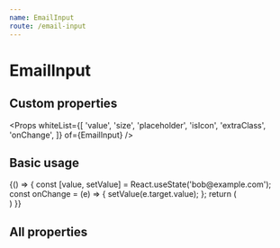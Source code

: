 ```yaml
---
name: EmailInput
route: /email-input
---
```



# EmailInput

## Custom properties

<Props whiteList={[
    'value',
    'size',
    'placeholder',
    'isIcon',
    'extraClass',
    'onChange',
]} of={EmailInput} />

## Basic usage

<Playground>
    {() => {
        const [value, setValue] = React.useState('bob@example.com');
        const onChange = (e) => {
            setValue(e.target.value);
        };
        return (
            <div style={{ display: 'flex', flexDirection: 'column' }}>
                <EmailInput onChange={onChange} value={value} name={'email'} placeholder='Логин' isIcon={true} extraClass='mb-2' />
                <EmailInput onChange={onChange} value={value} name={'email'} isIcon={false} />
            </div>
        )
   }}
</Playground>



## All properties

<Props of={EmailInput} />
